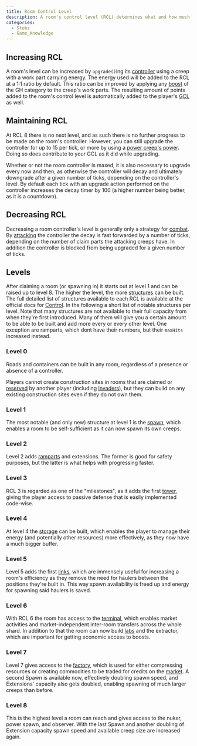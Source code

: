 ```yaml
---
title: Room Control Level
description: A room's control level (RCL) determines what and how much a player can build in a given room, and ultimately how useful it will be to the player. It only applies to owned rooms, and it can be upgraded by a creep using energy. When a room is first claimed, it is at RCL 1. Each level takes exponentially more energy to complete, until the transition from RCL 7 to 8, which costs 10,935,000 energy.
categories:
  - Stubs
  - Game_Knowledge
---
```


## Increasing RCL

A room's level can be increased by `upgrade()`ing its [controller](/StructureController) using a creep with a work part carrying energy. The energy used will be added to the RCL at a 1:1 ratio by default. This ratio can be improved by applying any [boost](/Boosts) of the GH category to the creep's work parts. The resulting amount of points added to the room's control level is automatically added to the player's [GCL](/Global_Control_Level) as well.

## Maintaining RCL

At RCL 8 there is no next level, and as such there is no further progress to be made on the room's controller. However, you can still upgrade the controller for up to 15 per tick, or more by using a [power creep's power](/Power#operate_controller). Doing so does contribute to your GCL as it did while upgrading.

Whether or not the room controller is maxed, it is also necessary to upgrade every now and then, as otherwise the controller will decay and ultimately downgrade after a given number of ticks, depending on the controller's level. By default each tick with an upgrade action performed on the controller increases the decay timer by 100 (a higher number being better, as it is a countdown).

## Decreasing RCL

Decreasing a room controller's level is generally only a strategy for [combat](/Combat). By [attacking](https://docs.screeps.com/control.html#Attacking-controllers) the controller the decay is fast forwarded by a number of ticks, depending on the number of claim parts the attacking creeps have. In addition the controller is blocked from being upgraded for a given number of ticks.

## Levels

After claiming a room (or spawning in) it starts out at level 1 and can be raised up to level 8. The higher the level, the more [structures](/Structure) can be built. The full detailed list of structures available to each RCL is available at the official docs for [Control](https://docs.screeps.com/control.html#Available-structures-per-RCL). In the following a short list of notable structures per level. Note that many structures are not available to their full capacity from when they're first introduced. Many of them will give you a certain amount to be able to be built and add more every or every other level. One exception are ramparts, which dont have their numbers, but their `maxHits` increased instead.

### Level 0

Roads and containers can be built in any room, regardless of a presence or absence of a controller.

Players cannot create construction sites in rooms that are claimed or [reserved](/Reservation) by another player (including [Invaders](/Invader)), but they can build on any existing construction sites even if they do not own them.

### Level 1

The most notable (and only new) structure at level 1 is the [spawn](/StructureSpawn), which enables a room to be self-sufficient as it can now spawn its own creeps.

### Level 2

Level 2 adds [ramparts](/Defensive_Structures#StructureRampart) and extensions. The former is good for safety purposes, but the latter is what helps with progressing faster.

### Level 3

RCL 3 is regarded as one of the "milestones", as it adds the first [tower](/StructureTower), giving the player access to passive defense that is easily implemented code-wise.

### Level 4

At level 4 the [storage](/StructureStorage) can be built, which enables the player to manage their energy (and potentially other resources) more effectively, as they now have a much bigger buffer.

### Level 5

Level 5 adds the first [links](/StructureLink), which are immensely useful for increasing a room's efficiency as they remove the need for haulers between the positions they're built in. This way spawn availability is freed up and energy for spawning said haulers is saved.

### Level 6

With RCL 6 the room has access to the [terminal](/StructureTerminal), which enables market activities and market-independent inter-room transfers across the whole shard. In addition to that the room can now build [labs](/StructureLab) and the extractor, which are important for getting economic access to boosts.

### Level 7

Level 7 gives access to the [factory](/StructureFactory), which is used for either compressing resources or creating commodities to be traded for credits on the [market](/Market). A second Spawn is available now, effectively doubling spawn speed, and Extensions' capacity also gets doubled, enabling spawning of much larger creeps than before.

### Level 8

This is the highest level a room can reach and gives access to the nuker, power spawn, and observer. With the last Spawn and another doubling of Extension capacity spawn speed and available creep size are increased again.